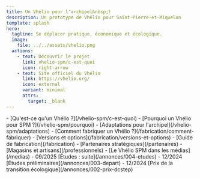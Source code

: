 ```yaml
---
title: Un Vhélio pour l'archipel&nbsp;!
description: Un prototype de Vhélio pour Saint-Pierre-et-Miquelon
template: splash
hero:
  tagline: Se déplacer pratique, économique et écologique.
  image:
    file: ../../assets/vhelio.png
  actions:
    - text: Découvrir le projet
      link: vhelio-spm/c-est-quoi
      icon: right-arrow
    - text: Site officiel du Vhélio
      link: https://vhelio.org/
      icon: external
      variant: minimal
      attrs:
        target: _blank
---
```



<CardGrid stagger>
  <Card title="Le Vhélio de SPM" icon="information">
    - [Qu'est-ce qu'un Vhélio ?](/vhelio-spm/c-est-quoi)
    - [Pourquoi un Vhélio pour SPM ?](/vhelio-spm/pourquoi)
    - [Adaptations pour l'archipel](/vhelio-spm/adaptations)
  </Card>
  <Card title="Fabrique ton Vhélio !" icon="open-book">
    - [Comment fabriquer un Vhélio ?](/fabrication/comment-fabriquer)
    - [Versions et options](/fabrication/versions-et-options)
    - [Guide de fabrication](/fabrication)
  </Card>
  <Card title="Partenaires & Médias" icon="rocket">
    - [Partenaires stratégiques](/partenaires)
    - [Magasins et artisans](/professionnels)
    - [Le Vhélio SPM dans les médias](/medias)
  </Card>
  <Card title="Annonces" icon="sun">
    - 09/2025 [Études : suite](/annonces/004-etudes)
    - 12/2024 [Études préliminaires](/annonces/003-depart)
    - 12/2024 [Prix de la transition écologique](/annonces/002-prix-dcstep)
  </Card>
</CardGrid>
